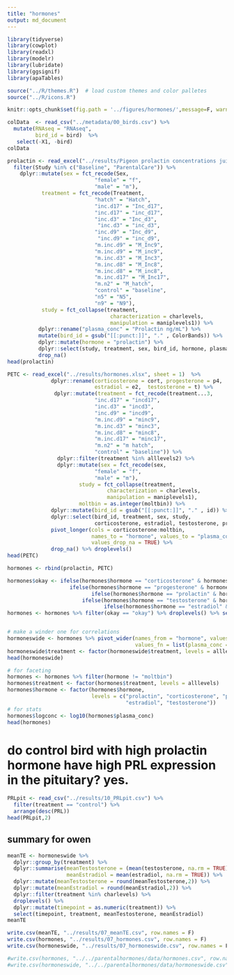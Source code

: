 ```yaml
---
title: "hormones"
output: md_document
---
```


```r
library(tidyverse)
library(cowplot)
library(readxl)
library(modelr)
library(lubridate)
library(ggsignif)
library(apaTables)

source("../R/themes.R")  # load custom themes and color palletes
source("../R/icons.R")

knitr::opts_chunk$set(fig.path = '../figures/hormones/',message=F, warning=FALSE, cache = T)
```

```r
colData  <- read_csv("../metadata/00_birds.csv") %>%
  mutate(RNAseq = "RNAseq",
         bird_id = bird)  %>%
   select(-X1, -bird)
colData
```



```r
prolactin <- read_excel("../results/Pigeon prolactin concentrations juil 2018.xlsx", sheet = 1) %>% 
  filter(Study %in% c("Baseline", "ParentalCare")) %>%
    dplyr::mutate(sex = fct_recode(Sex,
                            "female" = "f",
                            "male" = "m"),
           treatment = fct_recode(Treatment,
                            "hatch" = "Hatch",
                            "inc.d17" = "Inc_d17",
                            "inc.d17" = "inc_d17",
                            "inc.d3" = "Inc_d3",
                             "inc.d3" = "inc_d3",
                            "inc.d9" = "Inc_d9",
                             "inc.d9" = "inc_d9",
                            "m.inc.d9" = "M_Inc9",
                            "m.inc.d9" = "M_inc9",
                            "m.inc.d3" = "M_Inc3",
                            "m.inc.d8" = "M_Inc8",
                            "m.inc.d8" = "M_inc8",
                            "m.inc.d17" = "M_Inc17",
                            "m.n2" = "M_hatch",
                            "control" = "baseline",
                            "n5" = "N5", 
                            "n9" = "N9"),
           study = fct_collapse(treatment,
                                 characterization = charlevels,
                                 manipulation = maniplevels1)) %>%
          dplyr::rename("plasma_conc" = "Prolactin ng/mL") %>%
          mutate(bird_id = gsub("[[:punct:]]", "." , ColorBands)) %>% 
          dplyr::mutate(hormone = "prolactin") %>% 
          dplyr::select(study, treatment, sex, bird_id, hormone, plasma_conc)  %>% 
          drop_na()
head(prolactin)

```



```r
PETC <- read_excel("../results/hormones.xlsx", sheet = 1)  %>% 
              dplyr::rename(corticosterone = cort, progesterone = p4,
                            estradiol = e2,  testosterone = t) %>% 
               dplyr::mutate(treatment = fct_recode(treatment...3,
                            "inc.d17" = "incd17",
                            "inc.d3" = "incd3",
                            "inc.d9" = "incd9",
                            "m.inc.d9" = "minc9",
                            "m.inc.d3" = "minc3",
                            "m.inc.d8" = "minc8",
                            "m.inc.d17" = "minc17",
                            "m.n2" = "m hatch",
                            "control" = "baseline")) %>%
                dplyr::filter(treatment %in% alllevels2) %>%   
                dplyr::mutate(sex = fct_recode(sex,
                            "female" = "f",
                            "male" = "m"),
                       study = fct_collapse(treatment,
                                characterization = charlevels,
                                manipulation = maniplevels1),
                       moltbin = as.integer(moltbin)) %>% 
              dplyr::mutate(bird_id = gsub("[[:punct:]]", "." , id)) %>% 
              dplyr::select(bird_id, treatment, sex, study, 
                            corticosterone, estradiol, testosterone, progesterone, moltbin) %>% 
              pivot_longer(cols = corticosterone:moltbin,
                           names_to = "hormone", values_to = "plasma_conc",
                           values_drop_na = TRUE) %>% 
              drop_na() %>% droplevels()  
head(PETC)
```


```r
hormones <- rbind(prolactin, PETC)

hormones$okay <- ifelse(hormones$hormone == "corticosterone" & hormones$plasma_conc > 30, "bad",
                    ifelse(hormones$hormone == "progesterone" & hormones$plasma_conc > 5, "bad", 
                           ifelse(hormones$hormone == "prolactin" & hormones$plasma_conc > 150, "bad", 
                        ifelse(hormones$hormone == "testosterone" & hormones$sex == "female", "bad",
                               ifelse(hormones$hormone == "estradiol" & hormones$sex == "male", "bad", "okay")))))
hormones <- hormones %>% filter(okay == "okay") %>% droplevels() %>% select(-okay)


# make a winder one for correlations
hormoneswide <- hormones %>% pivot_wider(names_from = "hormone", values_from = "plasma_conc", 
                                         values_fn = list(plasma_conc = mean))
hormoneswide$treatment <- factor(hormoneswide$treatment, levels = alllevels)
head(hormoneswide)

# for faceting
hormones <- hormones %>% filter(hormone != "moltbin")
hormones$treatment <- factor(hormones$treatment, levels = alllevels)
hormones$hormone <- factor(hormones$hormone, 
                           levels = c("prolactin", "corticosterone", "progesterone", 
                                      "estradiol", "testosterone"))
# for stats
hormones$logconc <- log10(hormones$plasma_conc)
head(hormones)
```





# do control bird with high prolactin hormone have high PRL expression in the pituitary? yes.

```r
PRLpit <- read_csv("../results/10_PRLpit.csv") %>% 
  filter(treatment == "control") %>% 
  arrange(desc(PRL))
head(PRLpit,2)
```





## summary for owen

```r
meanTE <- hormoneswide %>% 
  dplyr::group_by(treatment) %>%
  dplyr::summarise(meanTestosterone = (mean(testosterone, na.rm = TRUE)), 
                   meanEstradiol = mean(estradiol, na.rm = TRUE)) %>%
  dplyr::mutate(meanTestosterone = round(meanTestosterone,2)) %>%
  dplyr::mutate(meanEstradiol = round(meanEstradiol,2)) %>%
  dplyr::filter(treatment %in% charlevels) %>%
  droplevels() %>%
  dplyr::mutate(timepoint = as.numeric(treatment)) %>%
  select(timepoint, treatment, meanTestosterone, meanEstradiol)
meanTE
```

```r
write.csv(meanTE, "../results/07_meanTE.csv", row.names = F)
write.csv(hormones, "../results/07_hormones.csv", row.names = F)
write.csv(hormoneswide, "../results/07_hormoneswide.csv", row.names = F)

#write.csv(hormones, "../../parentalhormones/data/hormones.csv", row.names = F)
#write.csv(hormoneswide, "../../parentalhormones/data/hormoneswide.csv", row.names = F)
```



